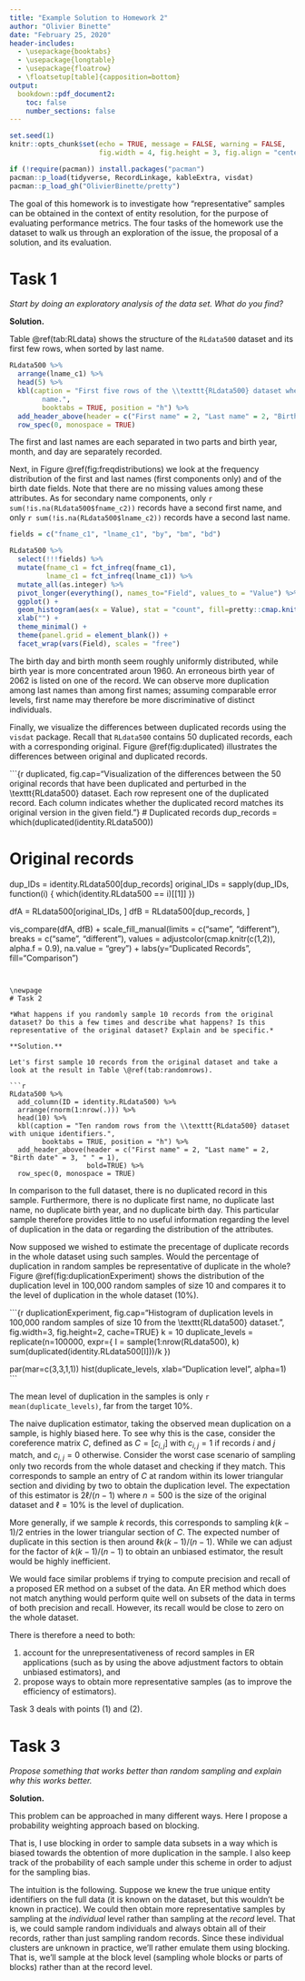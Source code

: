 ```yaml
---
title: "Example Solution to Homework 2"
author: "Olivier Binette"
date: "February 25, 2020"
header-includes: 
  - \usepackage{booktabs}
  - \usepackage{longtable}
  - \usepackage{floatrow}
  - \floatsetup[table]{capposition=bottom}
output: 
  bookdown::pdf_document2:
    toc: false
    number_sections: false
---
```


```r
set.seed(1)
knitr::opts_chunk$set(echo = TRUE, message = FALSE, warning = FALSE,
                      fig.width = 4, fig.height = 3, fig.align = "center")

if (!require(pacman)) install.packages("pacman")
pacman::p_load(tidyverse, RecordLinkage, kableExtra, visdat)
pacman::p_load_gh("OlivierBinette/pretty")
```

The goal of this homework is to investigate how "representative" samples can be obtained in the context of entity resolution, for the purpose of evaluating performance metrics. The four tasks of the homework use the \texttt{RLdata500} dataset to walk us through an exploration of the issue, the proposal of a solution, and its evaluation.

# Task 1

*Start by doing an exploratory analysis of the data set. What do you find?*

**Solution.**

Table \@ref(tab:RLdata) shows the structure of the `RLdata500` dataset and its first few rows, when sorted by last name.

```r
RLdata500 %>% 
  arrange(lname_c1) %>% 
  head(5) %>% 
  kbl(caption = "First five rows of the \\texttt{RLdata500} dataset when sorted by last 
        name.",
        booktabs = TRUE, position = "h") %>%
  add_header_above(header = c("First name" = 2, "Last name" = 2, "Birth date" = 3), bold=TRUE) %>% 
  row_spec(0, monospace = TRUE)
```

The first and last names are each separated in two parts and birth year, month, and day are separately recorded. 

Next, in Figure \@ref(fig:freqdistributions) we look at the frequency distribution of the first and last names (first components only) and of the birth date fields. Note that there are no missing values among these attributes. As for secondary name components, only `r sum(!is.na(RLdata500$fname_c2))` records have a second first name, and only `r sum(!is.na(RLdata500$lname_c2))` records have a second last name.

```r
fields = c("fname_c1", "lname_c1", "by", "bm", "bd")

RLdata500 %>% 
  select(!!!fields) %>%
  mutate(fname_c1 = fct_infreq(fname_c1),
         lname_c1 = fct_infreq(lname_c1)) %>% 
  mutate_all(as.integer) %>% 
  pivot_longer(everything(), names_to="Field", values_to = "Value") %>% 
  ggplot() +
  geom_histogram(aes(x = Value), stat = "count", fill=pretty::cmap.knitr(1)) +
  xlab("") +
  theme_minimal() +
  theme(panel.grid = element_blank()) +
  facet_wrap(vars(Field), scales = "free")
```

The birth day and birth month seem roughly uniformly distributed, while birth year is more concentrated aroun 1960. An erroneous birth year of 2062 is listed on one of the record. We can observe more duplication among last names than among first names; assuming comparable error levels, first name may therefore be more discriminative of distinct individuals.

Finally, we visualize the differences between duplicated records using the `visdat` package. Recall that `RLdata500` contains 50 duplicated records, each with a corresponding original. Figure \@ref(fig:duplicated) illustrates the differences between original and duplicated records.

```{r duplicated, fig.cap="Visualization of the differences between the 50 original records that have been duplicated and perturbed in the \\texttt{RLdata500} dataset. Each row represent one of the duplicated record. Each column indicates whether the duplicated record matches its original version in the given field."}
# Duplicated records
dup_records = which(duplicated(identity.RLdata500))

# Original records
dup_IDs = identity.RLdata500[dup_records]
original_IDs = sapply(dup_IDs, function(i) {
  which(identity.RLdata500 == i)[[1]]
})

dfA = RLdata500[original_IDs, ]
dfB = RLdata500[dup_records, ]

vis_compare(dfA, dfB) + 
  scale_fill_manual(limits = c("same", "different"), 
                    breaks = c("same", "different"), 
                    values = adjustcolor(cmap.knitr(c(1,2)), alpha.f = 0.9), 
                    na.value = "grey") +
  labs(y="Duplicated Records", fill="Comparison")
```


\newpage
# Task 2

*What happens if you randomly sample 10 records from the original dataset? Do this a few times and describe what happens? Is this representative of the original dataset? Explain and be specific.*

**Solution.**

Let's first sample 10 records from the original dataset and take a look at the result in Table \@ref(tab:randomrows).

```r
RLdata500 %>% 
  add_column(ID = identity.RLdata500) %>% 
  arrange(rnorm(1:nrow(.))) %>% 
  head(10) %>% 
  kbl(caption = "Ten random rows from the \\texttt{RLdata500} dataset with unique identifiers.",
        booktabs = TRUE, position = "h") %>%
  add_header_above(header = c("First name" = 2, "Last name" = 2, "Birth date" = 3, " " = 1), 
                   bold=TRUE) %>% 
  row_spec(0, monospace = TRUE)
```

In comparison to the full dataset, there is no duplicated record in this sample. Furthermore, there is no duplicate first name, no duplicate last name, no duplicate birth year, and no duplicate birth day. This particular sample therefore provides little to no useful information regarding the level of duplication in the data or regarding the distribution of the attributes.

Now supposed we wished to estimate the precentage of duplicate records in the whole dataset using such samples. Would the percentage of duplication in random samples be representative of duplicate in the whole? Figure \@ref(fig:duplicationExperiment) shows the distribution of the duplication level in 100,000 random samples of size 10 and compares it to the level of duplication in the whole dataset ($10\%$).

```{r duplicationExperiment, fig.cap="Histogram of duplication levels in 100,000 random samples of size 10 from the \\texttt{RLdata500} dataset.", fig.width=3, fig.height=2, cache=TRUE}
k = 10
duplicate_levels = replicate(n=100000, expr={
  I = sample(1:nrow(RLdata500), k)
  sum(duplicated(identity.RLdata500[I]))/k
})

par(mar=c(3,3,1,1))
hist(duplicate_levels, xlab="Duplication level", alpha=1)
```

The mean level of duplication in the samples is only `r mean(duplicate_levels)`, far from the target $10\%$. 

The naive duplication estimator, taking the observed mean duplication on a sample, is highly biased here. To see why this is the case, consider the coreference matrix $C$, defined as $C = [c_{i,j}]$ with $c_{i,j} = 1$ if records $i$ and $j$ match, and $c_{i,j}=0$ otherwise. Consider the worst case scenario of sampling only two records from the whole dataset and checking if they match. This corresponds to sample an entry of $C$ at random within its lower triangular section and dividing by two to obtain the duplication level. The expectation of this estimator is $2 \ell/(n-1)$ where $n=500$ is the size of the original dataset and $\ell = 10\%$ is the level of duplication.

More generally, if we sample $k$ records, this corresponds to sampling $k(k-1)/2$ entries in the lower triangular section of $C$. The expected number of duplicate in this section is then around $\ell k(k-1)/(n-1)$. While we can adjust for the factor of $k(k-1)/(n-1)$ to obtain an unbiased estimator, the result would be highly inefficient.

We would face similar problems if trying to compute precision and recall of a proposed ER method on a subset of the data. An ER method which does not match anything would perform quite well on subsets of the data in terms of both precision and recall. However, its recall would be close to zero on the whole dataset.

There is therefore a need to both:

1. account for the unrepresentativeness of record samples in ER applications (such as by using the above adjustment factors to obtain unbiased estimators), and
2. propose ways to obtain more representative samples (as to improve the efficiency of estimators).

Task 3 deals with points (1) and (2).

# Task 3

*Propose something that works better than random sampling and explain why this works better.*

**Solution.**

This problem can be approached in many different ways. Here I propose a probability weighting approach based on blocking.

That is, I use blocking in order to sample data subsets in a way which is biased towards the obtention of more duplication in the sample. I also keep track of the probability of each sample under this scheme in order to adjust for the sampling bias.

The intuition is the following. Suppose we knew the true unique entity identifiers on the full data (it is known on the \texttt{RLdata500} dataset, but this wouldn't be known in practice). We could then obtain more representative samples by sampling at the *individual* level rather than sampling at the *record* level. That is, we could sample random individuals and always obtain all of their records, rather than just sampling random records. Since these individual clusters are unknown in practice, we'll rather emulate them using blocking. That is, we'll sample at the block level (sampling whole blocks or parts of blocks) rather than at the record level. 

<!--To make things more precise, we'll first consider the problem of estimating the duplication level in the whole dataset using smaller samples for which ground truth is available. We'll then look at how this can be generalized to estimate the precision and recall of ER methods using such samples.-->





















